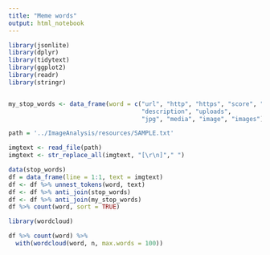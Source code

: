 ```yaml
---
title: "Meme words"
output: html_notebook
---
```


```r
library(jsonlite)
library(dplyr)
library(tidytext)
library(ggplot2)
library(readr)
library(stringr)


my_stop_words <- data_frame(word = c("url", "http", "https", "score", "meme", "memes",
                                     "description", "uploads",
                                     "jpg", "media", "image", "images"))

```

```r
path = '../ImageAnalysis/resources/SAMPLE.txt'

imgtext <- read_file(path)
imgtext <- str_replace_all(imgtext, "[\r\n]"," ")

```

```r
data(stop_words)
df = data_frame(line = 1:1, text = imgtext)
df <- df %>% unnest_tokens(word, text)
df <- df %>% anti_join(stop_words)
df <- df %>% anti_join(my_stop_words)
df %>% count(word, sort = TRUE)
```

```r
library(wordcloud)

df %>% count(word) %>%
  with(wordcloud(word, n, max.words = 100))
```

